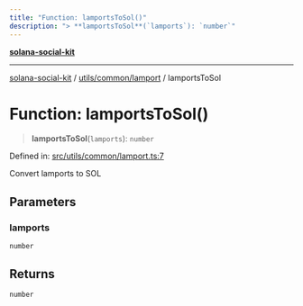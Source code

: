 ```yaml
---
title: "Function: lamportsToSol()"
description: "> **lamportsToSol**(`lamports`): `number`"
---
```


[**solana-social-kit**](../../../../README.mdx)

***

[solana-social-kit](../../../../README.mdx) / [utils/common/lamport](../README.mdx) / lamportsToSol

# Function: lamportsToSol()

> **lamportsToSol**(`lamports`): `number`

Defined in: [src/utils/common/lamport.ts:7](https://github.com/SendArcade/solana-social-starter/blob/bd4b3556b8f469c27ebb06f4df65b3a36b43ba3b/src/utils/common/lamport.ts#L7)

Convert lamports to SOL

## Parameters

### lamports

`number`

## Returns

`number`
